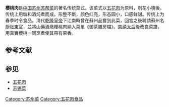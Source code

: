 {{unreferenced|time=2015-01-03T03:23:27+00:00}}
'''樱桃肉'''是[[中国|中国]][[苏州|苏州]][[苏帮菜|苏帮菜]]的著名传统菜式。该菜式以[[五花肉|五花肉]]为原料，剞花小塊後，传统上用糖和酒炖煮而成。形整不斷，颜色红亮，形态圆小，口感鲜甜。传统上为春季时令食品。清代[[乾隆皇帝|乾隆皇帝]]下江南時曾在蘇州品嘗到此菜，回宮之後聘請蘇州名厨[[张東官|张東官]]，並將山藥酒燉櫻桃肉納入菜單《御茶膳房檔》。[[慈禧太后|慈禧太后]]後改良菜譜，用真實櫻桃一同烹煮使其帶有果香。

== 参考文献 ==
{{Reflist}}

== 参见 ==
* [[五花肉|五花肉]]
* [[苏锡菜|苏锡菜]]

[[Category:苏州菜|Category:苏州菜]]
[[Category:五花肉食品|Category:五花肉食品]]